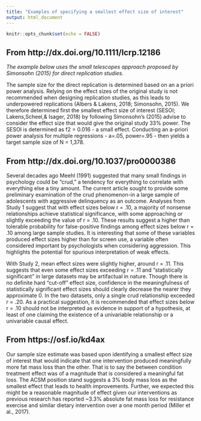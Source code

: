 ```yaml
---
title: "Examples of specifying a smallest effect size of interest"
output: html_document
---
```


```r
knitr::opts_chunk$set(echo = FALSE)
```

## From http://dx.doi.org/10.1111/lcrp.12186

*The example below uses the small telescopes approach proposed by Simonsohn (2015) for direct replication studies.*

The sample size for the direct replication is determined based on an a priori power analysis. Relying on the effect sizes of the original study is not recommended when designing replication studies, as this leads to underpowered replications (Albers & Lakens, 2018; Simonsohn, 2015). We therefore determined first the smallest effect size of interest (SESOI; Lakens,Scheel,& Isager, 2018) by following Simonsohn’s (2015) advise to consider the effect size that would give the original study 33% power. The SESOI is determined as f2 = 0.016 - a small effect. Conducting an a-priori power analysis for multiple regressions - a=.05, power=.95 - then yields a target sample size of N = 1,378.

## From http://dx.doi.org/10.1037/pro0000386

Several decades ago Meehl (1991) suggested that many small findings in psychology could be “crud,” a tendency for everything to correlate with everything else a tiny amount. The current article sought to provide some preliminary examination of the crud phenomenon-in a large sample of adolescents with aggressive delinquency as an outcome. Analyses from Study 1 suggest that with effect sizes below r = .10, a majority of nonsense relationships achieve statistical significance, with some approaching or slightly exceeding the value of r = .10. These results suggest a higher than tolerable probability for false-positive findings among effect sizes
below r = .10 among large sample studies. It is interesting that some of these variables produced effect sizes higher than for screen use, a variable often considered important by psychologists when considering aggression. This highlights the potential for spurious interpretation of weak effects.

With Study 2, mean effect sizes were slightly higher, around r = .11. This suggests that even some effect sizes exceeding r = .11 and “statistically significant” in large datasets may be artifactual in nature. Though there is no definite hard “cut-off” effect size,
confidence in the meaningfulness of statistically significant effect sizes should clearly decrease the nearer they approximate 0. In the two datasets, only a single crud relationship exceeded r = .20. As a practical suggestion, it is recommended that effect sizes
below r = .10 should not be interpreted as evidence in support of a hypothesis, at least of one claiming the existence of a univariable relationship or a univariable causal effect.


## From https://osf.io/kd4ax

Our sample size estimate was based upon identifying a smallest effect size of interest that would indicate that one intervention produced meaningfully more fat mass loss than the other. That is to say the between condition treatment effect was of a magnitude that is considered a meaningful fat loss. The ACSM position stand suggests a 3% body mass loss as the smallest effect that leads to health improvements. Further, we expected this might be a reasonable magnitude of effect given our interventions as previous research has reported ~3.3% absolute fat mass loss for resistance exercise and similar dietary intervention over a one month period (Miller et al., 2017). 